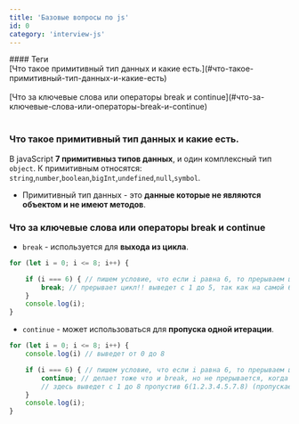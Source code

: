 ```yaml
---
title: 'Базовые вопросы по js'
id: 0
category: 'interview-js'
---
```


<div className = 'mdHead'>
#### Теги

<div className = 'tag_js'> [Что такое примитивный тип данных и какие есть.](#что-такое-примитивный-тип-данных-и-какие-есть) </div><br/>
<div className = 'tag_js'> [Что за ключевые слова или операторы break и continue](#что-за-ключевые-слова-или-операторы-break-и-continue) </div><br/>

</div>

### Что такое примитивный тип данных и какие есть.
В javaScript <b>7 примитивныз типов данных</b>, и один комплексный тип `object`.
К примитивным относятся: `string`,`number`,`boolean`,`bigInt`,`undefined`,`null`,`symbol`.

* Примитивный тип данных - это <b>данные которые не являются объектом и не имеют методов</b>.

### Что за ключевые слова или операторы break и continue

* `break` - используется для <b>выхода из цикла</b>.

```javaScript
for (let i = 0; i <= 8; i++) {

    if (i === 6) { // пишем условие, что если i равна 6, то прерываем цикл!
        break; // прерывает цикл!! выведет с 1 до 5, так как на самой 6 произошел break и все прервалось!
    }
    console.log(i);
}
```

* `continue` - может использоваться для <b>пропуска одной итерации</b>.
```javaScript
for (let i = 0; i <= 8; i++) {
    console.log(i) // выведет от 0 до 8

    if (i === 6) { // пишем условие, что если i равна 6, то прерываем цикл!!
        continue; // делает тоже что и break, но не прерывается, когда он доходит до 6 он сбрасывает цикл, а потом продолжает его опять
        // здесь выведет с 1 до 8 пропустив 6(1.2.3.4.5.7.8) (пропускает нужный шаг, по сути)
    }
    console.log(i);
}
```
